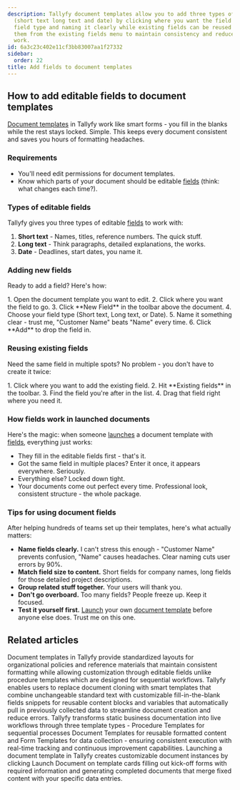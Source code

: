 ```yaml
---
description: Tallyfy document templates allow you to add three types of editable fields
  (short text long text and date) by clicking where you want the field selecting the
  field type and naming it clearly while existing fields can be reused by dragging
  them from the existing fields menu to maintain consistency and reduce formatting
  work.
id: 6a3c23c402e11cf3bb83007aa1f27332
sidebar:
  order: 22
title: Add fields to document templates
---
```



## How to add editable fields to document templates

[Document templates](/products/pro/documenting/documents/) in Tallyfy work like smart forms - you fill in the blanks while the rest stays locked. Simple. This keeps every document consistent and saves you hours of formatting headaches.

### Requirements
- You'll need edit permissions for document templates.
- Know which parts of your document should be editable [fields](/products/pro/tracking-and-tasks/tasks/what-are-form-fields-in-tallyfy/) (think: what changes each time?).

### Types of editable fields

Tallyfy gives you three types of editable [fields](/products/pro/tracking-and-tasks/tasks/what-are-form-fields-in-tallyfy/) to work with:

1. **Short text** - Names, titles, reference numbers. The quick stuff.
2. **Long text** - Think paragraphs, detailed explanations, the works.
3. **Date** - Deadlines, start dates, you name it.

### Adding new fields

Ready to add a field? Here's how:

<Steps>
1. Open the document template you want to edit.
2. Click where you want the field to go.
3. Click **New Field** in the toolbar above the document.
4. Choose your field type (Short text, Long text, or Date).
5. Name it something clear - trust me, "Customer Name" beats "Name" every time.
6. Click **Add** to drop the field in.
</Steps>

### Reusing existing fields

Need the same field in multiple spots? No problem - you don't have to create it twice:

<Steps>
1. Click where you want to add the existing field.
2. Hit **Existing fields** in the toolbar.
3. Find the field you're after in the list.
4. Drag that field right where you need it.
</Steps>

### How fields work in launched documents

Here's the magic: when someone [launches](/products/pro/launching/) a document template with [fields](/products/pro/tracking-and-tasks/tasks/what-are-form-fields-in-tallyfy/), everything just works:
- They fill in the editable fields first - that's it.
- Got the same field in multiple places? Enter it once, it appears everywhere. Seriously.
- Everything else? Locked down tight.
- Your documents come out perfect every time. Professional look, consistent structure - the whole package.

### Tips for using document fields

After helping hundreds of teams set up their templates, here's what actually matters:

- **Name fields clearly.** I can't stress this enough - "Customer Name" prevents confusion, "Name" causes headaches. Clear naming cuts user errors by 90%.
- **Match field size to content.** Short fields for company names, long fields for those detailed project descriptions.
- **Group related stuff together.** Your users will thank you.
- **Don't go overboard.** Too many fields? People freeze up. Keep it focused.
- **Test it yourself first.** [Launch](/products/pro/launching/) your own [document template](/products/pro/documenting/documents/) before anyone else does. Trust me on this one.


## Related articles
<CardGrid>
<LinkTitleCard header="<b>Documenting > Documents</b>" href="/products/pro/documenting/documents/" > Document templates in Tallyfy provide standardized layouts for organizational policies and reference materials that maintain consistent formatting while allowing customization through editable fields unlike procedure templates which are designed for sequential workflows. </LinkTitleCard>
<LinkTitleCard header="<b>Features > Fill in the blanks</b>" href="/products/pro/tutorials/features/fill-in-the-blanks/" > Tallyfy enables users to replace document cloning with smart templates that combine unchangeable standard text with customizable fill-in-the-blank fields snippets for reusable content blocks and variables that automatically pull in previously collected data to streamline document creation and reduce errors. </LinkTitleCard>
<LinkTitleCard header="<b>Pro > Essentials</b>" href="/products/pro/documenting/" > Tallyfy transforms static business documentation into live workflows through three template types - Procedure Templates for sequential processes Document Templates for reusable formatted content and Form Templates for data collection - ensuring consistent execution with real-time tracking and continuous improvement capabilities. </LinkTitleCard>
<LinkTitleCard header="<b>Documents > Launch and use document templates</b>" href="/products/pro/documenting/documents/how-to-launch-and-use-document-templates/" > Launching a document template in Tallyfy creates customizable document instances by clicking Launch Document on template cards filling out kick-off forms with required information and generating completed documents that merge fixed content with your specific data entries. </LinkTitleCard>
</CardGrid>